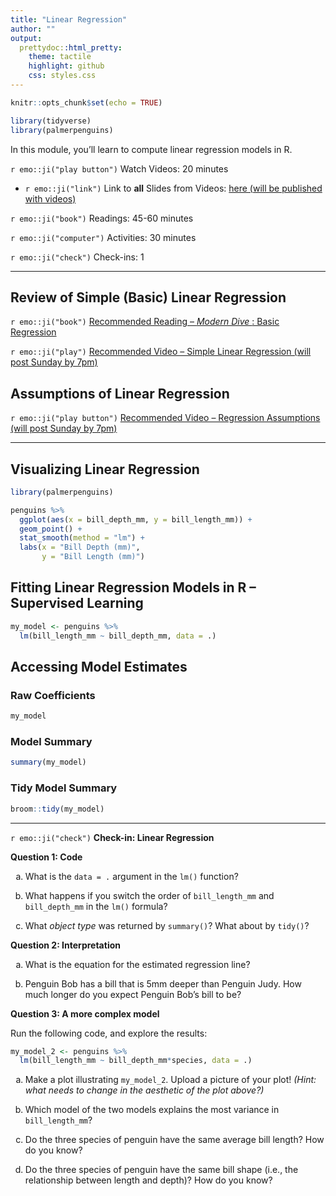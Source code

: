 ```yaml
---
title: "Linear Regression"
author: ""
output:
  prettydoc::html_pretty:
    theme: tactile
    highlight: github
    css: styles.css
---
```


```r
knitr::opts_chunk$set(echo = TRUE)
```

```r
library(tidyverse)
library(palmerpenguins)
```

In this module, you'll learn to compute linear regression models in R.  

`r emo::ji("play button")` Watch Videos: 20 minutes

  * `r emo::ji("link")` Link to **all** Slides from Videos: [here (will be published with videos)]()

`r emo::ji("book")` Readings: 45-60 minutes   

`r emo::ji("computer")` Activities: 30 minutes  
  
`r emo::ji("check")` Check-ins: 1

---

## Review of Simple (Basic) Linear Regression

`r emo::ji("book")` [Recommended Reading -- _Modern Dive _: Basic Regression](https://moderndive.com/5-regression.html)

`r emo::ji("play")` [Recommended Video -- Simple Linear Regression (will post Sunday by 7pm)]()


## Assumptions of Linear Regression

`r emo::ji("play button")` [Recommended Video -- Regression Assumptions (will post Sunday by 7pm)]()

---

## Visualizing Linear Regression

```r
library(palmerpenguins)

penguins %>%
  ggplot(aes(x = bill_depth_mm, y = bill_length_mm)) +
  geom_point() +
  stat_smooth(method = "lm") + 
  labs(x = "Bill Depth (mm)", 
       y = "Bill Length (mm)")
```

## Fitting Linear Regression Models in R -- Supervised Learning

```r
my_model <- penguins %>%
  lm(bill_length_mm ~ bill_depth_mm, data = .)
```

## Accessing Model Estimates

### Raw Coefficients 

```r
my_model
```

### Model Summary

```r
summary(my_model)
```

### Tidy Model Summary

```r
broom::tidy(my_model) 
```

---

`r emo::ji("check")` **Check-in: Linear Regression**

**Question 1: Code**

a) What is the `data = .` argument in the `lm()` function?

b) What happens if you switch the order of `bill_length_mm` and `bill_depth_mm`
in the `lm()` formula?

c) What *object type* was returned by `summary()`?  What about by `tidy()`?


**Question 2: Interpretation**

a) What is the equation for the estimated regression line?

b) Penguin Bob has a bill that is 5mm deeper than Penguin Judy. How much longer
do you expect Penguin Bob's bill to be?


**Question 3: A more complex model**

Run the following code, and explore the results:

```r
my_model_2 <- penguins %>%
  lm(bill_length_mm ~ bill_depth_mm*species, data = .)
```


a) Make a plot illustrating `my_model_2`. Upload a picture of your plot! 
*(Hint: what needs to change in the aesthetic of the plot above?)*

b) Which model of the two models explains the most variance in `bill_length_mm`?

c) Do the three species of penguin have the same average bill length?  How do
you know?

d) Do the three species of penguin have the same bill shape (i.e., the
relationship between length and depth)?  How do you know?